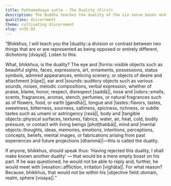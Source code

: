 ```yaml
---
title: Paṭhamadvaya sutta - The Duality (First)
description: The Buddha teaches the duality of the six sense bases and their respective objects.
qualities: discernment
theme: cultivating discernment
slug: sn35.92
---
```


“Bhikkhus, I will teach you the |duality::a division or contrast between two things that are or are represented as being opposed or entirely different, dichotomy [dvaya]|. Listen to this.

What, bhikkhus, is the duality? The eye and |forms::visible objects such as beautiful sights, faces, expressions, art, ornaments, possessions, status symbols, admired appearances, enticing scenery, or objects of desire and attachment [rūpe]|, ear and |sounds::auditory objects such as various sounds, noises, melodic compositions, verbal expression, whether of praise, blame, honor, respect, disrespect [saddā]|, nose and |odors::smells, scents, fragrances, aromas, stench, perfumes, or natural fragrances such as of flowers, food, or earth [gandhā]|, tongue and |tastes::flavors, tastes, sweetness, bitterness, sourness, saltiness, spiciness, richness, or subtle tastes such as umami or astringency [rasā]|, body and |tangible objects::physical surfaces, textures, fabrics, water, air, heat, cold, bodily pressure, or contact with living beings [phoṭṭhabbā]|, mind and |mental objects::thoughts, ideas, memories, emotions, intentions, perceptions, concepts, beliefs, mental images, or fabrications arising from past experiences and future projections [dhammā]|—this is called the duality.

If anyone, bhikkhus, should speak thus: ‘Having rejected this duality, I shall make known another duality’ — that would be a mere empty boast on his part. If he was questioned, he would not be able to reply and, further, he would meet with |vexation::affliction, irritation [vighāta]|. For what reason? Because, bhikkhus, that would not be within his |objective field::domain, realm, sphere [visaya]|.”